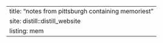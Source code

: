 ---
title: "notes from pittsburgh containing memoriest"
site: distill::distill_website
listing: mem
---